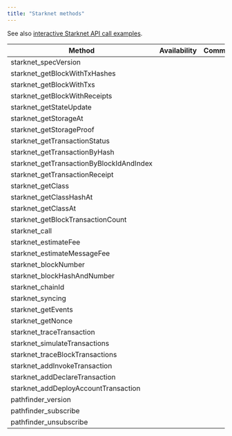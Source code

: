 ```yaml
---
title: "Starknet methods"
---
```


See also [interactive Starknet API call examples](/reference/getting-started-starknet).

| Method                                    | Availability | Comment |
| ----------------------------------------- | ------------ | ------- |
| starknet\_specVersion                     | <Icon icon="square-check"  iconType="solid" />            |         |
| starknet\_getBlockWithTxHashes            | <Icon icon="square-check"  iconType="solid" />            |         |
| starknet\_getBlockWithTxs                 | <Icon icon="square-check"  iconType="solid" />            |         |
| starknet\_getBlockWithReceipts            | <Icon icon="square-check"  iconType="solid" />            |         |
| starknet\_getStateUpdate                  | <Icon icon="square-check"  iconType="solid" />            |         |
| starknet\_getStorageAt                    | <Icon icon="square-check"  iconType="solid" />            |         |
| starknet\_getStorageProof                 | <Icon icon="square-check"  iconType="solid" />            |         |
| starknet\_getTransactionStatus            | <Icon icon="square-check"  iconType="solid" />            |         |
| starknet\_getTransactionByHash            | <Icon icon="square-check"  iconType="solid" />            |         |
| starknet\_getTransactionByBlockIdAndIndex | <Icon icon="square-check"  iconType="solid" />            |         |
| starknet\_getTransactionReceipt           | <Icon icon="square-check"  iconType="solid" />            |         |
| starknet\_getClass                        | <Icon icon="square-check"  iconType="solid" />            |         |
| starknet\_getClassHashAt                  | <Icon icon="square-check"  iconType="solid" />            |         |
| starknet\_getClassAt                      | <Icon icon="square-check"  iconType="solid" />            |         |
| starknet\_getBlockTransactionCount        | <Icon icon="square-check"  iconType="solid" />            |         |
| starknet\_call                            | <Icon icon="square-check"  iconType="solid" />            |         |
| starknet\_estimateFee                     | <Icon icon="square-check"  iconType="solid" />            |         |
| starknet\_estimateMessageFee              | <Icon icon="square-check"  iconType="solid" />            |         |
| starknet\_blockNumber                     | <Icon icon="square-check"  iconType="solid" />            |         |
| starknet\_blockHashAndNumber              | <Icon icon="square-check"  iconType="solid" />            |         |
| starknet\_chainId                         | <Icon icon="square-check"  iconType="solid" />            |         |
| starknet\_syncing                         | <Icon icon="square-check"  iconType="solid" />            |         |
| starknet\_getEvents                       | <Icon icon="square-check"  iconType="solid" />            |         |
| starknet\_getNonce                        | <Icon icon="square-check"  iconType="solid" />            |         |
| starknet\_traceTransaction                | <Icon icon="square-check"  iconType="solid" />            |         |
| starknet\_simulateTransactions            | <Icon icon="square-check"  iconType="solid" />            |         |
| starknet\_traceBlockTransactions          | <Icon icon="square-check"  iconType="solid" />            |         |
| starknet\_addInvokeTransaction            | <Icon icon="square-check"  iconType="solid" />            |         |
| starknet\_addDeclareTransaction           | <Icon icon="square-check"  iconType="solid" />            |         |
| starknet\_addDeployAccountTransaction     | <Icon icon="square-check"  iconType="solid" />            |         |
| pathfinder\_version                       | <Icon icon="square-check"  iconType="solid" />            |         |
| pathfinder\_subscribe                     | <Icon icon="square-check"  iconType="solid" />            |         |
| pathfinder\_unsubscribe                   | <Icon icon="square-check"  iconType="solid" />            |         |
